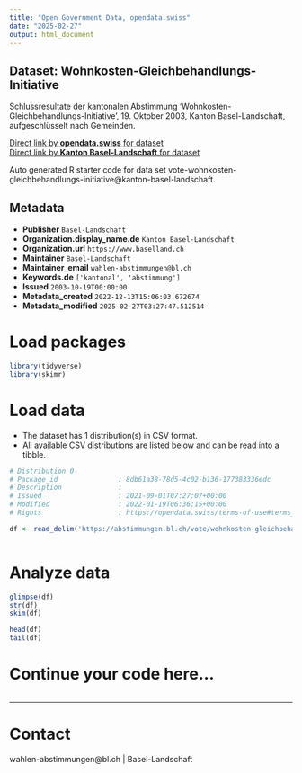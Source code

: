 ```yaml
---
title: "Open Government Data, opendata.swiss"
date: "2025-02-27"
output: html_document
---
```


## Dataset: Wohnkosten-Gleichbehandlungs-Initiative

Schlussresultate der kantonalen Abstimmung 'Wohnkosten-Gleichbehandlungs-Initiative', 19. Oktober 2003, Kanton Basel-Landschaft, aufgeschlüsselt nach Gemeinden.

[Direct link by **opendata.swiss** for dataset](https://opendata.swiss/de/dataset/wohnkosten-gleichbehandlungs-initiative)<br>
[Direct link by **Kanton Basel-Landschaft** for dataset](https://abstimmungen.bl.ch/vote/wohnkosten-gleichbehandlungs-initiative/data)

Auto generated R starter code for data set vote-wohnkosten-gleichbehandlungs-initiative@kanton-basel-landschaft.

## Metadata

- **Publisher** `Basel-Landschaft`
- **Organization.display_name.de** `Kanton Basel-Landschaft`
- **Organization.url** `https://www.baselland.ch`
- **Maintainer** `Basel-Landschaft`
- **Maintainer_email** `wahlen-abstimmungen@bl.ch`
- **Keywords.de** `['kantonal', 'abstimmung']`
- **Issued** `2003-10-19T00:00:00`
- **Metadata_created** `2022-12-13T15:06:03.672674`
- **Metadata_modified** `2025-02-27T03:27:47.512514`


# Load packages

```r

library(tidyverse)
library(skimr)

```

# Load data

-   The dataset has 1 distribution(s) in CSV format.
-   All available CSV distributions are listed below and can be read into a tibble.

```r

# Distribution 0
# Package_id               : 8db61a38-78d5-4c02-b136-177383336edc
# Description              : 
# Issued                   : 2021-09-01T07:27:07+00:00
# Modified                 : 2022-01-19T06:36:15+00:00
# Rights                   : https://opendata.swiss/terms-of-use#terms_by

df <- read_delim('https://abstimmungen.bl.ch/vote/wohnkosten-gleichbehandlungs-initiative/data-csv')



```

# Analyze data

```r

glimpse(df)
str(df)
skim(df)

head(df)
tail(df)

```

# Continue your code here...

```r

```

------------------------------------------------------------------------

# Contact

wahlen-abstimmungen@bl.ch | Basel-Landschaft
